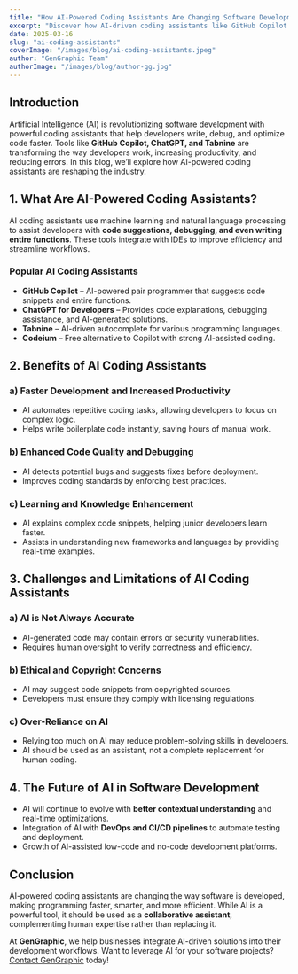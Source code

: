```yaml
---
title: "How AI-Powered Coding Assistants Are Changing Software Development"
excerpt: "Discover how AI-driven coding assistants like GitHub Copilot and ChatGPT are transforming software development, boosting efficiency, and redefining programming workflows."
date: 2025-03-16
slug: "ai-coding-assistants"
coverImage: "/images/blog/ai-coding-assistants.jpeg"
author: "GenGraphic Team"
authorImage: "/images/blog/author-gg.jpg"
---
```


## Introduction

Artificial Intelligence (AI) is revolutionizing software development with powerful coding assistants that help developers write, debug, and optimize code faster. Tools like **GitHub Copilot, ChatGPT, and Tabnine** are transforming the way developers work, increasing productivity, and reducing errors. In this blog, we’ll explore how AI-powered coding assistants are reshaping the industry.

## 1. What Are AI-Powered Coding Assistants?

AI coding assistants use machine learning and natural language processing to assist developers with **code suggestions, debugging, and even writing entire functions**. These tools integrate with IDEs to improve efficiency and streamline workflows.

### **Popular AI Coding Assistants**
- **GitHub Copilot** – AI-powered pair programmer that suggests code snippets and entire functions.
- **ChatGPT for Developers** – Provides code explanations, debugging assistance, and AI-generated solutions.
- **Tabnine** – AI-driven autocomplete for various programming languages.
- **Codeium** – Free alternative to Copilot with strong AI-assisted coding.

## 2. Benefits of AI Coding Assistants

### **a) Faster Development and Increased Productivity**
- AI automates repetitive coding tasks, allowing developers to focus on complex logic.
- Helps write boilerplate code instantly, saving hours of manual work.

### **b) Enhanced Code Quality and Debugging**
- AI detects potential bugs and suggests fixes before deployment.
- Improves coding standards by enforcing best practices.

### **c) Learning and Knowledge Enhancement**
- AI explains complex code snippets, helping junior developers learn faster.
- Assists in understanding new frameworks and languages by providing real-time examples.

## 3. Challenges and Limitations of AI Coding Assistants

### **a) AI is Not Always Accurate**
- AI-generated code may contain errors or security vulnerabilities.
- Requires human oversight to verify correctness and efficiency.

### **b) Ethical and Copyright Concerns**
- AI may suggest code snippets from copyrighted sources.
- Developers must ensure they comply with licensing regulations.

### **c) Over-Reliance on AI**
- Relying too much on AI may reduce problem-solving skills in developers.
- AI should be used as an assistant, not a complete replacement for human coding.

## 4. The Future of AI in Software Development

- AI will continue to evolve with **better contextual understanding** and real-time optimizations.
- Integration of AI with **DevOps and CI/CD pipelines** to automate testing and deployment.
- Growth of AI-assisted low-code and no-code development platforms.

## Conclusion

AI-powered coding assistants are changing the way software is developed, making programming faster, smarter, and more efficient. While AI is a powerful tool, it should be used as a **collaborative assistant**, complementing human expertise rather than replacing it.

At **GenGraphic**, we help businesses integrate AI-driven solutions into their development workflows. Want to leverage AI for your software projects? [Contact GenGraphic](https://gengraphic.ro/) today!
